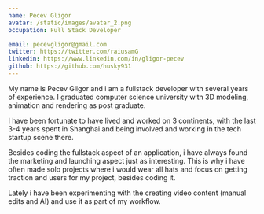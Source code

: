 ```yaml
---
name: Pecev Gligor
avatar: /static/images/avatar_2.png
occupation: Full Stack Developer

email: pecevgligor@gmail.com
twitter: https://twitter.com/raiusamG
linkedin: https://www.linkedin.com/in/gligor-pecev
github: https://github.com/husky931
---
```


My name is Pecev Gligor and i am a fullstack developer with several years of experience. I graduated computer science university with 3D modeling, animation and rendering as post graduate.

I have been fortunate to have lived and worked on 3 continents, with the last 3-4 years spent in Shanghai and being involved and working in the tech startup scene there.

Besides coding the fullstack aspect of an application, i have always found the marketing and launching aspect just as interesting. This is why i have often made solo projects where i would wear all hats and focus on getting traction and users for my project, besides coding it.

Lately i have been experimenting with the creating video content (manual edits and AI) and use it as part of my workflow.
